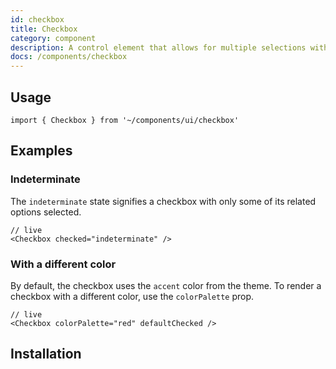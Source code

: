 ```yaml
---
id: checkbox
title: Checkbox
category: component
description: A control element that allows for multiple selections within a set.
docs: /components/checkbox
---
```


<ComponentPlayground />

## Usage

```tsx
import { Checkbox } from '~/components/ui/checkbox'
```

## Examples

### Indeterminate

The `indeterminate` state signifies a checkbox with only some of its related options selected.

```tsx
// live
<Checkbox checked="indeterminate" />
```

### With a different color

By default, the checkbox uses the `accent` color from the theme. To render a checkbox with a different color, use the
`colorPalette` prop.

```tsx
// live
<Checkbox colorPalette="red" defaultChecked />
```

## Installation

<InstallationGuide />

